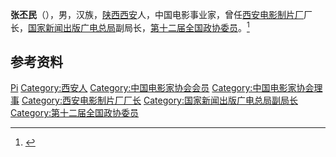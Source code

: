 '''张丕民'''（{{bd|1953年|4月|}}），男，汉族，[[陕西|陕西]][[西安|西安]]人，中国电影事业家，曾任[[西安电影制片厂|西安电影制片厂]]厂长，[[国家新闻出版广电总局|国家新闻出版广电总局]]副局长，[[第十二届全国政协委员|第十二届全国政协委员]]。<ref>{{Cite web|title=张丕民|url=http://fve.bfa.edu.cn/info/1017/1491.htm|accessdate=2020-12-15|work=北京电影学院未来影像高精尖创新中心}}</ref>

== 参考资料 ==
{{reflist}}

{{中国人物小作品}}
{{Navboxes 
| title  = 张丕民在[[中国电影家协会|中国电影家协会]]的职务
| list1  =
{{中国电影家协会第六届理事会}}
{{中国电影家协会第七届理事会}}
}}

{{Authority control}}
{{DEFAULTSORT:Zhang张}}
[[Category:张姓|Pi]]
[[Category:西安人|Category:西安人]]
[[Category:中国电影家协会会员|Category:中国电影家协会会员]]
[[Category:中国电影家协会理事|Category:中国电影家协会理事]]
[[Category:西安电影制片厂厂长|Category:西安电影制片厂厂长]]
[[Category:国家新闻出版广电总局副局长|Category:国家新闻出版广电总局副局长]]
[[Category:第十二届全国政协委员|Category:第十二届全国政协委员]]